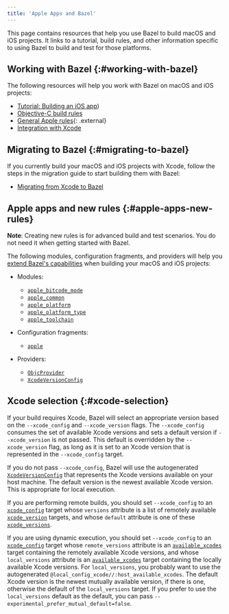 ```yaml
---
title: 'Apple Apps and Bazel'
---
```


This page contains resources that help you use Bazel to build macOS and iOS
projects. It links to a tutorial, build rules, and other information specific to
using Bazel to build and test for those platforms.

## Working with Bazel {:#working-with-bazel}

The following resources will help you work with Bazel on macOS and iOS projects:

*  [Tutorial: Building an iOS app](/versions/7.0.0/start/ios-app))
*  [Objective-C build rules](/versions/7.0.0/reference/be/objective-c)
*  [General Apple rules](https://github.com/bazelbuild/rules_apple){: .external}
*  [Integration with Xcode](/versions/7.0.0/install/ide)

## Migrating to Bazel {:#migrating-to-bazel}

If you currently build your macOS and iOS projects with Xcode, follow the steps
in the migration guide to start building them with Bazel:

*  [Migrating from Xcode to Bazel](/versions/7.0.0/migrate/xcode)

## Apple apps and new rules {:#apple-apps-new-rules}

**Note**: Creating new rules is for advanced build and test scenarios.
You do not need it when getting started with Bazel.

The following modules, configuration fragments, and providers will help you
[extend Bazel's capabilities](/versions/7.0.0/extending/concepts)
when building your macOS and iOS projects:

*  Modules:

   *  [`apple_bitcode_mode`](/versions/7.0.0/rules/lib/builtins/apple_bitcode_mode)
   *  [`apple_common`](/versions/7.0.0/rules/lib/toplevel/apple_common)
   *  [`apple_platform`](/versions/7.0.0/rules/lib/builtins/apple_platform)
   *  [`apple_platform_type`](/versions/7.0.0/rules/lib/builtins/apple_platform_type)
   *  [`apple_toolchain`](/versions/7.0.0/rules/lib/builtins/apple_toolchain)

*  Configuration fragments:

   *  [`apple`](/versions/7.0.0/rules/lib/fragments/apple)

*  Providers:

   *  [`ObjcProvider`](/versions/7.0.0/rules/lib/providers/ObjcProvider)
   *  [`XcodeVersionConfig`](/versions/7.0.0/rules/lib/providers/XcodeVersionConfig)

## Xcode selection {:#xcode-selection}

If your build requires Xcode, Bazel will select an appropriate version based on
the `--xcode_config` and `--xcode_version` flags. The `--xcode_config` consumes
the set of available Xcode versions and sets a default version if
`--xcode_version` is not passed. This default is overridden by the
`--xcode_version` flag, as long as it is set to an Xcode version that is
represented in the `--xcode_config` target.

If you do not pass `--xcode_config`, Bazel will use the autogenerated
[`XcodeVersionConfig`](/versions/7.0.0/rules/lib/providers/XcodeVersionConfig) that represents the
Xcode versions available on your host machine. The default version is
the newest available Xcode version. This is appropriate for local execution.

If you are performing remote builds, you should set `--xcode_config` to an
[`xcode_config`](/versions/7.0.0/reference/be/objective-c#xcode_config)
target whose `versions` attribute is a list of remotely available
[`xcode_version`](/versions/7.0.0/reference/be/objective-c#xcode_version)
targets, and whose `default` attribute is one of these
[`xcode_versions`](/versions/7.0.0/reference/be/objective-c#xcode_version).

If you are using dynamic execution, you should set `--xcode_config` to an
[`xcode_config`](/versions/7.0.0/reference/be/objective-c#xcode_config)
target whose `remote_versions` attribute is an
[`available_xcodes`](/versions/7.0.0/reference/be/workspace#available_xcodes)
target containing the remotely available Xcode versions, and whose
`local_versions` attribute is an
[`available_xcodes`](/versions/7.0.0/reference/be/workspace#available_xcodes)
target containing the locally available Xcode versions. For `local_versions`,
you probably want to use the autogenerated
`@local_config_xcode//:host_available_xcodes`. The default Xcode version is the
newest mutually available version, if there is one, otherwise the default of the
`local_versions` target. If you prefer to use the `local_versions` default
as the default, you can pass `--experimental_prefer_mutual_default=false`.
